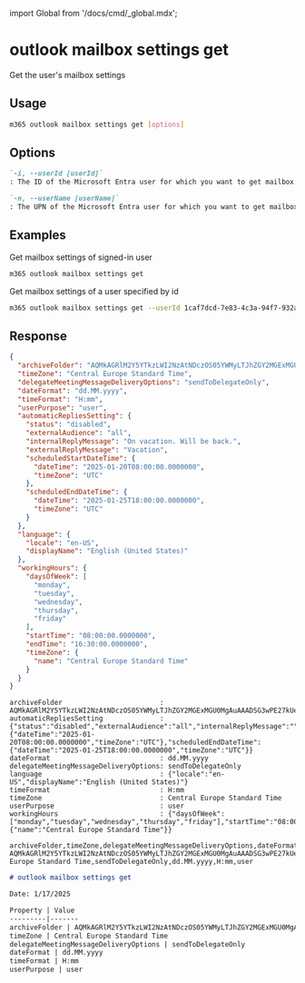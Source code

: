 ﻿import Global from '/docs/cmd/_global.mdx';

# outlook mailbox settings get

Get the user's mailbox settings

## Usage

```sh
m365 outlook mailbox settings get [options]
```

## Options

```md definition-list
`-i, --userId [userId]`
: The ID of the Microsoft Entra user for which you want to get mailbox settings. Specify either `userId` or `userName`, but not both. This option is required when using application permissions.

`-n, --userName [userName]`
: The UPN of the Microsoft Entra user for which you want to get mailbox settings. Specify either `userId` or `userName`, but not both. This option is required when using application permissions.
```

<Global />

## Examples

Get mailbox settings of signed-in user

```sh
m365 outlook mailbox settings get
```

Get mailbox settings of a user specified by id

```sh
m365 outlook mailbox settings get --userId 1caf7dcd-7e83-4c3a-94f7-932a1299c844
```

## Response

<Tabs>
  <TabItem value="JSON">

  ```json
  {
    "archiveFolder": "AQMkAGRlM2Y5YTkzLWI2NzAtNDczOS05YWMyLTJhZGY2MGExMGU0MgAuAAADSG3wPE27kUeySjmT5eRT8QEAfJKVL07sbkmIfHqjbDnRgQAAAgEMAAAA",
    "timeZone": "Central Europe Standard Time",
    "delegateMeetingMessageDeliveryOptions": "sendToDelegateOnly",
    "dateFormat": "dd.MM.yyyy",
    "timeFormat": "H:mm",
    "userPurpose": "user",
    "automaticRepliesSetting": {
      "status": "disabled",
      "externalAudience": "all",
      "internalReplyMessage": "On vacation. Will be back.",
      "externalReplyMessage": "Vacation",
      "scheduledStartDateTime": {
        "dateTime": "2025-01-20T08:00:00.0000000",
        "timeZone": "UTC"
      },
      "scheduledEndDateTime": {
        "dateTime": "2025-01-25T18:00:00.0000000",
        "timeZone": "UTC"
      }
    },
    "language": {
      "locale": "en-US",
      "displayName": "English (United States)"
    },
    "workingHours": {
      "daysOfWeek": [
        "monday",
        "tuesday",
        "wednesday",
        "thursday",
        "friday"
      ],
      "startTime": "08:00:00.0000000",
      "endTime": "16:30:00.0000000",
      "timeZone": {
        "name": "Central Europe Standard Time"
      }
    }
  }
  ```

  </TabItem>
  <TabItem value="Text">

  ```text
  archiveFolder                        : AQMkAGRlM2Y5YTkzLWI2NzAtNDczOS05YWMyLTJhZGY2MGExMGU0MgAuAAADSG3wPE27kUeySjmT5eRT8QEAfJKVL07sbkmIfHqjbDnRgQAAAgEMAAAA
  automaticRepliesSetting              : {"status":"disabled","externalAudience":"all","internalReplyMessage":"","externalReplyMessage":"","scheduledStartDateTime":{"dateTime":"2025-01-20T08:00:00.0000000","timeZone":"UTC"},"scheduledEndDateTime":{"dateTime":"2025-01-25T18:00:00.0000000","timeZone":"UTC"}}
  dateFormat                           : dd.MM.yyyy
  delegateMeetingMessageDeliveryOptions: sendToDelegateOnly
  language                             : {"locale":"en-US","displayName":"English (United States)"}
  timeFormat                           : H:mm
  timeZone                             : Central Europe Standard Time
  userPurpose                          : user
  workingHours                         : {"daysOfWeek":["monday","tuesday","wednesday","thursday","friday"],"startTime":"08:00:00.0000000","endTime":"16:30:00.0000000","timeZone":{"name":"Central Europe Standard Time"}}
  ```

  </TabItem>
  <TabItem value="CSV">

  ```csv
  archiveFolder,timeZone,delegateMeetingMessageDeliveryOptions,dateFormat,timeFormat,userPurpose
  AQMkAGRlM2Y5YTkzLWI2NzAtNDczOS05YWMyLTJhZGY2MGExMGU0MgAuAAADSG3wPE27kUeySjmT5eRT8QEAfJKVL07sbkmIfHqjbDnRgQAAAgEMAAAA,Central Europe Standard Time,sendToDelegateOnly,dd.MM.yyyy,H:mm,user
  ```

  </TabItem>
  <TabItem value="Markdown">

  ```md
  # outlook mailbox settings get

  Date: 1/17/2025

  Property | Value
  ---------|-------
  archiveFolder | AQMkAGRlM2Y5YTkzLWI2NzAtNDczOS05YWMyLTJhZGY2MGExMGU0MgAuAAADSG3wPE27kUeySjmT5eRT8QEAfJKVL07sbkmIfHqjbDnRgQAAAgEMAAAA
  timeZone | Central Europe Standard Time
  delegateMeetingMessageDeliveryOptions | sendToDelegateOnly
  dateFormat | dd.MM.yyyy
  timeFormat | H:mm
  userPurpose | user
  ```

  </TabItem>
</Tabs>